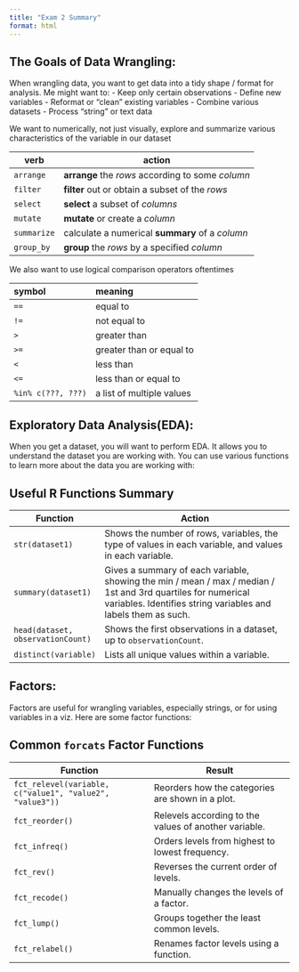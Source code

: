 ```yaml
---
title: "Exam 2 Summary"
format: html
---
```


## The Goals of Data Wrangling:

When wrangling data, you want to get data into a tidy shape / format for analysis. Me might want to:
  - Keep only certain observations
  - Define new variables
  - Reformat or "clean" existing variables
  - Combine various datasets
  - Process "string" or text data

We want to numerically, not just visually, explore and summarize various characteristics of the variable in our dataset

| verb        | action                                            |
|-------------|--------------------------------------------------|
| `arrange`   | **arrange** the *rows* according to some *column* |
| `filter`    | **filter** out or obtain a subset of the *rows*   |
| `select`    | **select** a subset of *columns*                  |
| `mutate`    | **mutate** or create a *column*                   |
| `summarize` | calculate a numerical **summary** of a *column*   |
| `group_by`  | **group** the *rows* by a specified *column*      |


We also want to use logical comparison operators oftentimes

| symbol             | meaning                   |
|:-------------------|:--------------------------|
| `==`               | equal to                  |
| `!=`               | not equal to              |
| `>`                | greater than              |
| `>=`               | greater than or equal to  |
| `<`                | less than                 |
| `<=`               | less than or equal to     |
| `%in% c(???, ???)` | a list of multiple values |


## Exploratory Data Analysis(EDA):

When you get a dataset, you will want to perform EDA. It allows you to understand the dataset you are working with. You can use various functions to learn more about the data you are working with:

## Useful R Functions Summary

| Function                        | Action                                                                                                                                                                               |
|-------------------------------|--------------------------------------------------------------------------------------------------------------------------------------------------------------------------------------|
| `str(dataset1)`                | Shows the number of rows, variables, the type of values in each variable, and values in each variable.                                                                              |
| `summary(dataset1)`            | Gives a summary of each variable, showing the min / mean / max / median / 1st and 3rd quartiles for numerical variables. Identifies string variables and labels them as such.       |
| `head(dataset, observationCount)` | Shows the first observations in a dataset, up to `observationCount`.                                                                                                                  |
| `distinct(variable)`           | Lists all unique values within a variable.                                                                                                                                           |


## Factors:

Factors are useful for wrangling variables, especially strings, or for using variables in a viz. Here are some factor functions:

## Common `forcats` Factor Functions

| Function                                                | Result                                                  |
|---------------------------------------------------------|---------------------------------------------------------|
| `fct_relevel(variable, c("value1", "value2", "value3"))` | Reorders how the categories are shown in a plot.        |
| `fct_reorder()`                                         | Relevels according to the values of another variable.   |
| `fct_infreq()`                                          | Orders levels from highest to lowest frequency.         |
| `fct_rev()`                                             | Reverses the current order of levels.                   |
| `fct_recode()`                                          | Manually changes the levels of a factor.                |
| `fct_lump()`                                            | Groups together the least common levels.                |
| `fct_relabel()`                                         | Renames factor levels using a function.                 |
